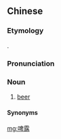 ==Chinese==
{{zh-forms|gloss=-}}

===Etymology===
{{bor|hak|ja|-}} {{ja-r|ビール}}.

===Pronunciation===
{{zh-pron
|h=pfs=pi-lú
|cat=n
}}

===Noun===
{{zh-noun}}

# {{lb|zh|Taiwan|_|Hakka}} [[beer]]

====Synonyms====
{{zh-dial|啤酒}}

[[mg:啤露]]